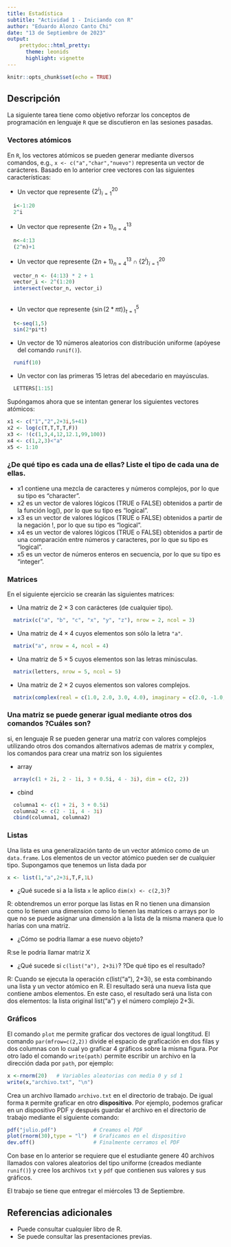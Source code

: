 ---
title: Estadística
subtitle: "Actividad 1 - Iniciando con R"
author: "Eduardo Alonzo Canto Chi"
date: "13 de Septiembre de 2023"
output: 
    prettydoc::html_pretty:
      theme: leonids
      highlight: vignette
---

```{r setup, include=FALSE}
knitr::opts_chunk$set(echo = TRUE)
```

## Descripción

La siguiente tarea tiene como objetivo reforzar los conceptos de programación en lenguaje `R` que se discutieron en las sesiones pasadas. 

### Vectores atómicos

En `R`, los vectores atómicos se pueden generar mediante diversos comandos, e.g., `x <- c("a","char","nuevo")` representa un vector de carácteres. Basado en lo anterior cree vectores con las siguientes características:

+ Un vector que represente $\{2^i\}_{i=1}^{20}$
```{r ejercicio1}
  i<-1:20
  2^i
```
+ Un vector que represente $\{2n+1\}_{n=4}^{13}$
```{r ejercicio2}
  n<-4:13
  (2^n)+1
```
+ Un vector que represente $\{2n+1\}_{n=4}^{13} \cap \{2^i\}_{i=1}^{20}$
```{r ejercicio3}
  vector_n <- (4:13) * 2 + 1
  vector_i <- 2^(1:20)
  intersect(vector_n, vector_i)
  
```

+ Un vector que represente $\{\sin(2*\pi t)\}_{t=1}^5$
```{r ejercicio 4}
  t<-seq(1,5)
  sin(2*pi*t)
```

+ Un vector de $10$ números aleatorios con distribución uniforme (apóyese del comando `runif()`).
```{r ejercicio 5}
  runif(10)
```

+ Un vector con las primeras 15 letras del abecedario en mayúsculas.
```{r}
  LETTERS[1:15]
```


Supóngamos ahora que se intentan generar los siguientes vectores atómicos:


```{r, echo=T}
x1 <- c("1","2",2+3i,5+41)
x2 <- log(c(T,T,T,T,F))
x3 <- !(c(1,3,4,12,12.1,99,100))
x4 <- c(1,2,3)<"a"
x5 <- 1:10
```

### ¿De qué tipo es cada una de ellas? Liste el tipo de cada una de ellas.

+ x1 contiene una mezcla de caracteres y números complejos, por lo que su tipo es "character".
+ x2 es un vector de valores lógicos (TRUE o FALSE) obtenidos a partir de la función log(), por lo que su tipo es "logical".
+ x3 es un vector de valores lógicos (TRUE o FALSE) obtenidos a partir de la negación !, por lo que su tipo es "logical".
+ x4 es un vector de valores lógicos (TRUE o FALSE) obtenidos a partir de una comparación entre números y caracteres, por lo que su tipo es "logical".
+ x5 es un vector de números enteros en secuencia, por lo que su tipo es "integer".

### Matrices

En el siguiente ejercicio se crearán las siguientes matrices:
 
+ Una matriz de $2\times3$ con carácteres (de cualquier tipo).
```{r ejercico 7}
  matrix(c("a", "b", "c", "x", "y", "z"), nrow = 2, ncol = 3)

```

+ Una matriz de $4\times4$ cuyos elementos son sólo la letra `"a"`.
```{r ejercicio 8}
  matrix("a", nrow = 4, ncol = 4)
```

+ Una matriz de $5\times5$ cuyos elementos son las letras minúsculas.
```{r ejercicio 9}
  matrix(letters, nrow = 5, ncol = 5)
```

+ Una matriz de $2\times2$ cuyos elementos son valores complejos.
```{r ejercicio 10}
  matrix(complex(real = c(1.0, 2.0, 3.0, 4.0), imaginary = c(2.0, -1.0, 0.5, -3.0)), nrow = 2)
```


### Una matriz se puede generar igual mediante otros dos comandos ?Cuáles son?

si, en lenguaje R se pueden generar una matriz con valores complejos utilizando otros dos comandos alternativos ademas de matrix y complex, los comandos para crear una matriz son los siguientes

+ array
```{r ejercicio 11}
  array(c(1 + 2i, 2 - 1i, 3 + 0.5i, 4 - 3i), dim = c(2, 2))
```
+ cbind
```{r ejercicio 12}
  columna1 <- c(1 + 2i, 3 + 0.5i)
  columna2 <- c(2 - 1i, 4 - 3i)
  cbind(columna1, columna2)
```

### Listas 

Una lista es una generalización tanto de un vector atómico como de un `data.frame`. Los elementos de un vector atómico pueden ser de cualquier tipo. Supongamos que tenemos un lista dada por

```{r, eval=FALSE}
x <- list(1,"a",2+3i,T,F,1L)
```

- ¿Qué sucede si a la lista `x` le aplico `dim(x) <- c(2,3)`?

R: obtendremos un error porque las listas en R no tienen una dimansion como lo tienen una dimension como lo tienen las matrices o arrays por lo que no se puede asignar una dimensión a la lista de la misma manera que lo harías con una matriz.

- ¿Cómo se podria llamar a ese nuevo objeto?

R:se le podria llamar matriz X

- ¿Qué sucede si `c(list("a"), 2+3i)`? ?De qué tipo es el resultado?

R: Cuando se ejecuta la operación c(list("a"), 2+3i), se esta combinando una lista y un vector atómico en R. El resultado será una nueva lista que contiene ambos elementos. En este caso, el resultado será una lista con dos elementos: la lista original list("a") y el número complejo 2+3i.

 
 
### Gráficos

El comando `plot` me permite graficar dos vectores de igual longtitud. El comando `par(mfrow=c(2,2))` divide el espacio de graficación en dos filas y dos columnas con lo cual yo graficar 4 gráficos sobre la misma figura. 
Por otro lado el comando `write(path)` permite escribir un archivo en la dirección dada por `path`, por ejemplo:

```{r eval=FALSE}
x <-rnorm(20)   # Variables aleatorias con media 0 y sd 1
write(x,"archivo.txt", "\n")
```
Crea un archivo llamado `archivo.txt` en el directorio de trabajo. De igual forma `R` permite graficar en otro **dispositivo**. Por ejemplo, podemos graficar en un dispositivo PDF y después guardar el archivo en el directorio de trabajo mediante el siguiente comando:

```{r eval=FALSE}
pdf("julio.pdf")            # Creamos el PDF
plot(rnorm(30),type = "l")  # Graficamos en el dispositivo
dev.off()                   # Finalmente cerramos el PDF

```

Con base en lo anterior se requiere que el estudiante genere 40 archivos llamados con valores aleatorios del tipo uniforme (creados mediante `runif()`) y cree los archivos `txt` y `pdf` que contienen sus valores y sus gráficos. 

El trabajo se tiene que entregar el miércoles 13 de Septiembre.

## Referencias adicionales

- Puede consultar cualquier libro de R.
- Se puede consultar las presentaciones previas.

